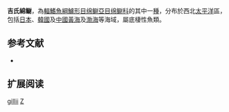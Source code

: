 {{Speciesbox
| name = 吉氏綿鳚
| image = 
| status = NE
| status_system = IUCN3.1
| genus = Zoarces
| species = gillii
| authority = Jordan & Starks, 1905
| synonyms = *''Zoarces gilli''<br /><small>Jordan & Starks, 1905</small>
*''Zoarces tangwangi''<br /><small>Wu, 1930</small>
}}

'''吉氏綿鳚'''，為[[輻鰭魚綱|輻鰭魚綱]][[鱸形目|鱸形目]][[绵鳚亞目|绵鳚亞目]][[绵鳚科|绵鳚科]]的其中一[[種|種]]，分布於西北[[太平洋|太平洋]]區，包括[[日本|日本]]、[[韓國|韓國]]及[[中國|中國]][[黃海|黃海]]及[[渤海|渤海]]等海域，屬底棲性魚類。

==参考文献==
*{{FishBase_species|genus=Zoarces|species=gillii|year=2012|month=3}}

== 扩展阅读 ==
{{refbegin}}
{{wikispecies-inline|Zoarces gillii|吉氏綿鳚}}
{{refend}}
{{Taxonbar|from=Q2674549}}

[[Category:綿鳚屬|gillii]]
[[Category:1905年描述的魚類|Z]]


{{鱸形目小作品}}